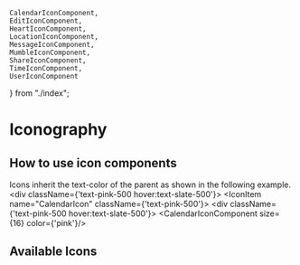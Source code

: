 
    CalendarIconComponent,
    EditIconComponent,
    HeartIconComponent,
    LocationIconComponent,
    MessageIconComponent,
    MumbleIconComponent,
    ShareIconComponent,
    TimeIconComponent,
    UserIconComponent
} from "./index";


<Meta title="Design Tokens/Iconography" />

# Iconography
## How to use icon components
Icons inherit the text-color of the parent as shown in the following example.
     <div className={'text-pink-500 hover:text-slate-500'}>
        <CalendarIconComponent size={16}/>
    </div>
<IconItem name="CalendarIcon" className={'text-pink-500'}>
    <div className={'text-pink-500 hover:text-slate-500'}>
        <CalendarIconComponent size={16} color={'pink'}/>
    </div>
</IconItem>

## Available Icons
<IconGallery>
  <IconItem name="UserIcon">
      <UserIconComponent />
  </IconItem>
  <IconItem name="CalendarIcon">
    <CalendarIconComponent/>
  </IconItem>
    <IconItem name="EditIcon">
    <EditIconComponent />
  </IconItem>
    <IconItem name="HeartIcon">
    <HeartIconComponent />
  </IconItem>
    <IconItem name="LocationIcon">
    <LocationIconComponent />
  </IconItem>
    <IconItem name="MessageIcon">
    <MessageIconComponent />
  </IconItem>
    <IconItem name="MumbleIcon">
    <MumbleIconComponent />
  </IconItem>
    <IconItem name="ShareIcon">
    <ShareIconComponent />
  </IconItem>
    <IconItem name="TimeIcon">
    <TimeIconComponent />
  </IconItem>
</IconGallery>
